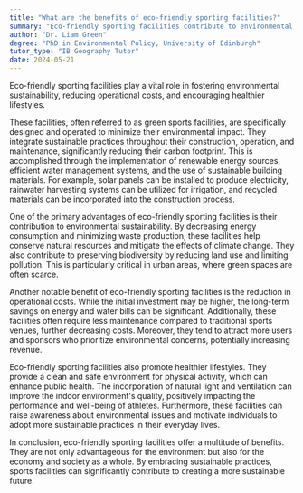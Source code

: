 ```yaml
---
title: "What are the benefits of eco-friendly sporting facilities?"
summary: "Eco-friendly sporting facilities contribute to environmental sustainability, reduce operational costs, and promote healthier lifestyles."
author: "Dr. Liam Green"
degree: "PhD in Environmental Policy, University of Edinburgh"
tutor_type: "IB Geography Tutor"
date: 2024-05-21
---
```


Eco-friendly sporting facilities play a vital role in fostering environmental sustainability, reducing operational costs, and encouraging healthier lifestyles.

These facilities, often referred to as green sports facilities, are specifically designed and operated to minimize their environmental impact. They integrate sustainable practices throughout their construction, operation, and maintenance, significantly reducing their carbon footprint. This is accomplished through the implementation of renewable energy sources, efficient water management systems, and the use of sustainable building materials. For example, solar panels can be installed to produce electricity, rainwater harvesting systems can be utilized for irrigation, and recycled materials can be incorporated into the construction process.

One of the primary advantages of eco-friendly sporting facilities is their contribution to environmental sustainability. By decreasing energy consumption and minimizing waste production, these facilities help conserve natural resources and mitigate the effects of climate change. They also contribute to preserving biodiversity by reducing land use and limiting pollution. This is particularly critical in urban areas, where green spaces are often scarce.

Another notable benefit of eco-friendly sporting facilities is the reduction in operational costs. While the initial investment may be higher, the long-term savings on energy and water bills can be significant. Additionally, these facilities often require less maintenance compared to traditional sports venues, further decreasing costs. Moreover, they tend to attract more users and sponsors who prioritize environmental concerns, potentially increasing revenue.

Eco-friendly sporting facilities also promote healthier lifestyles. They provide a clean and safe environment for physical activity, which can enhance public health. The incorporation of natural light and ventilation can improve the indoor environment's quality, positively impacting the performance and well-being of athletes. Furthermore, these facilities can raise awareness about environmental issues and motivate individuals to adopt more sustainable practices in their everyday lives.

In conclusion, eco-friendly sporting facilities offer a multitude of benefits. They are not only advantageous for the environment but also for the economy and society as a whole. By embracing sustainable practices, sports facilities can significantly contribute to creating a more sustainable future.
    
